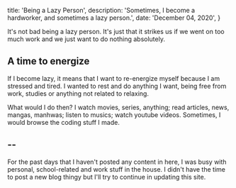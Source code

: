 
  title: 'Being a Lazy Person',
  description: 'Sometimes, I become a hardworker, and sometimes a lazy person.',
  date: 'December 04, 2020',
}


It's not bad being a lazy person. It's just that it strikes us if we went on too much work and we just want to do nothing absolutely.

## A time to energize
If I become lazy, it means that I want to re-energize myself because I am stressed and tired. I wanted to rest and do anything I want, being free from work, studies or anything not related to relaxing.

What would I do then? I watch movies, series, anything; read articles, news, mangas, manhwas; listen to musics; watch youtube videos. Sometimes, I would browse the coding stuff I made.

## --
For the past days that I haven't posted any content in here, I was busy with personal, school-related and work stuff in the house. I didn't have the time to post a new blog thingy but I'll try to continue in updating this site.